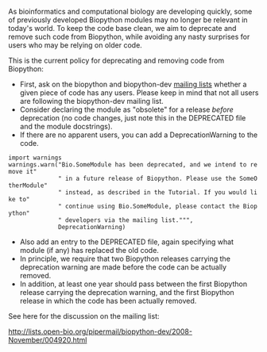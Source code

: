 As bioinformatics and computational biology are developing quickly, some of previously developed Biopython modules may no longer be relevant in today's world. To keep the code base clean, we aim to deprecate and remove such code from Biopython, while avoiding any nasty surprises for users who may be relying on older code.

This is the current policy for deprecating and removing code from Biopython:
* First, ask on the biopython and biopython-dev [[mailing lists]] whether a given piece of code has any users. Please keep in mind that not all users are following the biopython-dev mailing list.
* Consider declaring the module as "obsolete" for a release ''before'' deprecation (no code changes, just note this in the DEPRECATED file and the module docstrings).
* If there are no apparent users, you can add a DeprecationWarning to the code.
 import warnings
 warnings.warn("Bio.SomeModule has been deprecated, and we intend to remove it"
               " in a future release of Biopython. Please use the SomeOtherModule"
               " instead, as described in the Tutorial. If you would like to"
               " continue using Bio.SomeModule, please contact the Biopython"
               " developers via the mailing list.""",
               DeprecationWarning)
* Also add an entry to the DEPRECATED file, again specifying what module (if any) has replaced the old code.
* In principle, we require that two Biopython releases carrying the deprecation warning are made before the code can be actually removed.
* In addition, at least one year should pass between the first Biopython release carrying the deprecation warning, and the first Biopython release in which the code has been actually removed.

See here for the discussion on the mailing list:

http://lists.open-bio.org/pipermail/biopython-dev/2008-November/004920.html